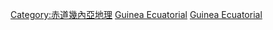 [[Category:赤道幾內亞地理|Category:赤道幾內亞地理]]
[[Category:非洲海域|Guinea Ecuatorial]]
[[Category:各國海域|Guinea Ecuatorial]]